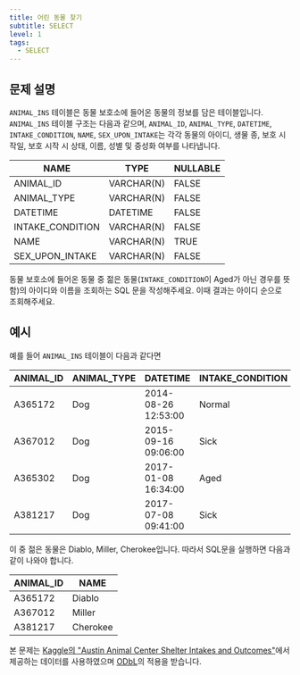 ```yaml
---
title: 어린 동물 찾기
subtitle: SELECT
level: 1
tags:
  - SELECT
---
```


## 문제 설명

`ANIMAL_INS` 테이블은 동물 보호소에 들어온 동물의 정보를 담은 테이블입니다. `ANIMAL_INS` 테이블 구조는 다음과 같으며, `ANIMAL_ID`, `ANIMAL_TYPE`, `DATETIME`, `INTAKE_CONDITION`, `NAME`, `SEX_UPON_INTAKE`는 각각 동물의 아이디, 생물 종, 보호 시작일, 보호 시작 시 상태, 이름, 성별 및 중성화 여부를 나타냅니다.

| NAME             | TYPE       | NULLABLE |
| ---------------- | ---------- | -------- |
| ANIMAL_ID        | VARCHAR(N) | FALSE    |
| ANIMAL_TYPE      | VARCHAR(N) | FALSE    |
| DATETIME         | DATETIME   | FALSE    |
| INTAKE_CONDITION | VARCHAR(N) | FALSE    |
| NAME             | VARCHAR(N) | TRUE     |
| SEX_UPON_INTAKE  | VARCHAR(N) | FALSE    |

동물 보호소에 들어온 동물 중 젊은 동물(`INTAKE_CONDITION`이 Aged가 아닌 경우를 뜻함)의 아이디와 이름을 조회하는 SQL 문을 작성해주세요. 이때 결과는 아이디 순으로 조회해주세요.

## 예시

예를 들어 `ANIMAL_INS` 테이블이 다음과 같다면

| ANIMAL_ID | ANIMAL_TYPE | DATETIME            | INTAKE_CONDITION | NAME     | SEX_UPON_INTAKE |
| --------- | ----------- | ------------------- | ---------------- | -------- | --------------- |
| A365172   | Dog         | 2014-08-26 12:53:00 | Normal           | Diablo   | Neutered Male   |
| A367012   | Dog         | 2015-09-16 09:06:00 | Sick             | Miller   | Neutered Male   |
| A365302   | Dog         | 2017-01-08 16:34:00 | Aged             | Minnie   | Spayed Female   |
| A381217   | Dog         | 2017-07-08 09:41:00 | Sick             | Cherokee | Neutered Male   |

이 중 젊은 동물은 Diablo, Miller, Cherokee입니다. 따라서 SQL문을 실행하면 다음과 같이 나와야 합니다.

| ANIMAL_ID | NAME     |
| --------- | -------- |
| A365172   | Diablo   |
| A367012   | Miller   |
| A381217   | Cherokee |

본 문제는 [Kaggle의 "Austin Animal Center Shelter Intakes and Outcomes"](https://www.kaggle.com/aaronschlegel/austin-animal-center-shelter-intakes-and-outcomes)에서 제공하는 데이터를 사용하였으며 [ODbL](https://opendatacommons.org/licenses/odbl/1.0/)의 적용을 받습니다.
